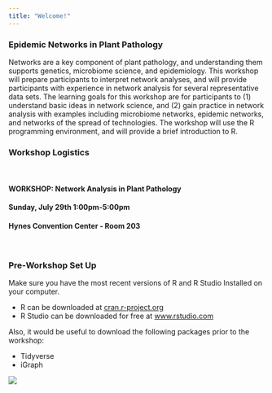 ```yaml
---
title: "Welcome!"
---
```


### Epidemic Networks in Plant Pathology 


Networks are a key component of plant pathology, and understanding them supports genetics, microbiome science, and epidemiology. This workshop will prepare participants to interpret network analyses, and will provide participants with experience in network analysis for several representative data sets. The learning goals for this workshop are for participants to (1) understand basic ideas in network science, and (2) gain practice in network analysis with examples including microbiome networks, epidemic networks, and networks of the spread of technologies. The workshop will use the R programming environment, and will provide a brief introduction to R.

### Workshop Logistics   
\  

#### WORKSHOP: Network Analysis in Plant Pathology  
#### Sunday, July 29th 1:00pm-5:00pm  
#### Hynes Convention Center - Room 203  

\  

### Pre-Workshop Set Up

Make sure you have the most recent versions of R and R Studio Installed on your computer.  

* R can be downloaded at [cran.r-project.org](https://cran.r-project.org/)
* R Studio can be downloaded for free at [www.rstudio.com](https://www.rstudio.com/products/rstudio/download/)

Also, it would be useful to download the following packages prior to the workshop:  

* Tidyverse   
* iGraph  


![](Pictures/IFAS.png)